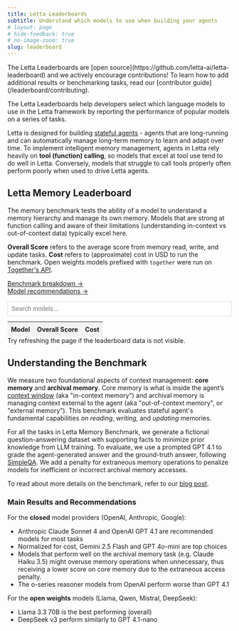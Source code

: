 ```yaml
---
title: Letta Leaderboards
subtitle: Understand which models to use when building your agents
# layout: page
# hide-feedback: true
# no-image-zoom: true
slug: leaderboard
---
```


<Note>
The Letta Leaderboards are [open source](https://github.com/letta-ai/letta-leaderboard) and we actively encourage contributions! To learn how to add additional results or benchmarking tasks, read our [contributor guide](/leaderboard/contributing).
</Note>

The Letta Leaderboards help developers select which language models to use in the Letta framework by reporting the performance of popular models on a series of tasks.

Letta is designed for building [stateful agents](/guides/agents/overview) - agents that are long-running and can automatically manage long-term memory to learn and adapt over time.
To implement intelligent memory management, agents in Letta rely heavily on **tool (function) calling**, so models that excel at tool use tend to do well in Letta. Conversely, models that struggle to call tools properly often perform poorly when used to drive Letta agents.

## Letta Memory Leaderboard

The memory benchmark tests the ability of a model to understand a memory hierarchy and manage its own memory. Models that are strong at function calling and aware of their limitations (understanding in-context vs out-of-context data) typically excel here.

**Overall Score** refers to the average score from memory read, write, and update tasks. **Cost** refers to (approximate) cost in USD to run the benchmark. Open weights models prefixed with `together` were run on [Together's API](/guides/server/providers/together).

[Benchmark breakdown →](#understanding-the-benchmark)<br />
[Model recommendations →](#results-and-recommendations)

<div id="letta-leaderboard">
  <div id="lb-controls" style="display:flex;align-items:center;max-width:800px;margin:10px auto 12px;gap:10px">
    <input id="lb-search" placeholder="Search models…" style="flex:1;padding:8px;border:1px solid #ddd;border-radius:0;font-size:14px" />
  </div>

  <table id="lb-table" style="width:100%;max-width:800px;margin:auto;border-collapse:collapse;font-size:14px">
    <thead style="background:#f2f2f2">
      <tr>
        <th data-key="model"      style="padding:8px;text-align:left">Model</th>
        <th data-key="average"    style="padding:8px;text-align:center">Overall Score</th>
        <th data-key="total_cost" style="padding:8px;text-align:center">Cost</th>
      </tr>
    </thead>
    <tbody id="lb-body"></tbody>
  </table>
</div>

<Info>
Try refreshing the page if the leaderboard data is not visible.
</Info>

## Understanding the Benchmark

We measure two foundational aspects of context management: **core memory** and **archival memory**. Core memory is what is inside the agent’s [context window](https://www.letta.com/blog/memory-blocks) (aka "in-context memory") and archival memory is managing context external to the agent (aka "out-of-context memory", or "external memory"). This benchmark evaluates stateful agent's fundamental capabilities on _reading_, _writing_, and _updating_ memories.

For all the tasks in Letta Memory Benchmark, we generate a fictional question-answering dataset with supporting facts to minimize prior knowledge from LLM training. To evaluate, we use a prompted GPT 4.1 to grade the agent-generated answer and the ground-truth answer, following [SimpleQA](https://openai.com/index/introducing-simpleqa/). We add a penalty for extraneous memory operations to penalize models for inefficient or incorrect archival memory accesses.

To read about more details on the benchmark, refer to our [blog post](https://www.letta.com/blog/memory-benchmark).

### Main Results and Recommendations

For the **closed** model providers (OpenAI, Anthropic, Google):
* Anthropic Claude Sonnet 4 and OpenAI GPT 4.1 are recommended models for most tasks
* Normalized for cost, Gemini 2.5 Flash and GPT 4o-mini are top choices
* Models that perform well on the archival memory task (e.g. Claude Haiku 3.5) might overuse memory operations when unnecessary, thus receiving a lower score on core memory due to the extraneous access penalty.
* The o-series reasoner models from OpenAI perform worse than GPT 4.1

For the **open weights** models (Llama, Qwen, Mistral, DeepSeek):
* Llama 3.3 70B is the best performing (overall)
* DeepSeek v3 perform similarly to GPT 4.1-nano
